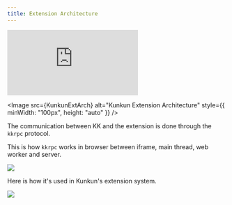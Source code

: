 ```yaml
---
title: Extension Architecture
---
```


<div class="not-content flex justify-center">
  <iframe
    class="w-full max-w-[50em] h-96"
    src="https://www.youtube.com/embed/NBti-LzDTTI"
    title="Kunkun: Extension Architecture"
    frameborder="0"
    allow="accelerometer; autoplay; clipboard-write; encrypted-media; gyroscope; picture-in-picture; web-share"
    referrerpolicy="strict-origin-when-cross-origin"
    allowfullscreen
  ></iframe>
</div>


<Image
  src={KunkunExtArch}
  alt="Kunkun Extension Architecture"
  style={{ minWidth: "100px", height: "auto" }}
/>

The communication between KK and the extension is done through the `kkrpc` protocol.

This is how `kkrpc` works in browser between iframe, main thread, web worker and server.

![](../../../assets/design/kkrpc-web.png)

Here is how it's used in Kunkun's extension system.

![](../../../assets/design/kunkun-ext-arch-2.png)
